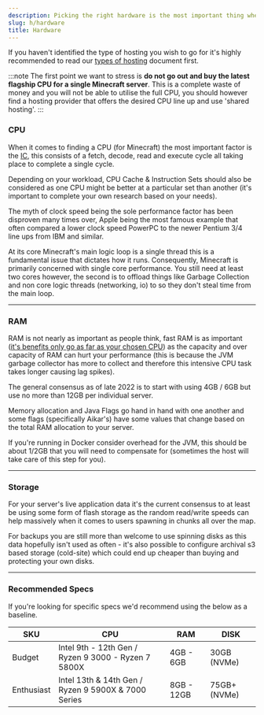 ```yaml
---
description: Picking the right hardware is the most important thing when it comes to hosting as it will determine how far you can push your ideas before you have to throttle back or risk destroying the user experience.
slug: h/hardware
title: Hardware
---
```


If you haven't identified the type of hosting you wish to go for it's highly recommended to read our [types of hosting](types) document first.

:::note
The first point we want to stress is **do not go out and buy the latest flagship CPU for a single Minecraft server**. This is a complete waste of money and you will not be able to utilise the full CPU, you should however find a hosting provider that offers the desired CPU line up and use 'shared hosting'.
:::

### CPU

When it comes to finding a CPU (for Minecraft) the most important factor is the [IC](https://www.bbc.co.uk/bitesize/guides/z2342hv/revision/5), this consists of a fetch, decode, read and execute cycle all taking place to complete a single cycle.

Depending on your workload, CPU Cache & Instruction Sets should also be considered as one CPU might be better at a particular set than another (it's important to complete your own research based on your needs).

The myth of clock speed being the sole performance factor has been disproven many times over, Apple being the most famous example that often compared a lower clock speed PowerPC to the newer Pentium 3/4 line ups from IBM and similar.

At its core Minecraft's main logic loop is a single thread this is a fundamental issue that dictates how it runs. Consequently, Minecraft is primarily concerned with single core performance. You still need at least two cores however, the second is to offload things like Garbage Collection and non core logic threads (networking, io) to so they don't steal time from the main loop.

---

### RAM

RAM is not nearly as important as people think, fast RAM is as important ([it's benefits only go as far as your chosen CPU](https://premiumbuilds.com/features/ryzen-ram-speed-benchmark-analysis/)) as the capacity and over capacity of RAM can hurt your performance (this is because the JVM garbage collector has more to collect and therefore this intensive CPU task takes longer causing lag spikes).

The general consensus as of late 2022 is to start with using 4GB / 6GB but use no more than 12GB per individual server.

Memory allocation and Java Flags go hand in hand with one another and some flags (specifically Aikar's) have some values that change based on the total RAM allocation to your server.

If you're running in Docker consider overhead for the JVM, this should be about 1/2GB that you will need to compensate for (sometimes the host will take care of this step for you).

---

### Storage

For your server's live application data it's the current consensus to at least be using some form of flash storage as the random read/write speeds can help massively when it comes to users spawning in chunks all over the map.

For backups you are still more than welcome to use spinning disks as this data hopefully isn't used as often - it's also possible to configure archival s3 based storage (cold-site) which could end up cheaper than buying and protecting your own disks.

---

### Recommended Specs

If you're looking for specific specs we'd recommend using the below as a baseline.

| SKU        | CPU                                                 | RAM        | DISK                            |
| ---------- | --------------------------------------------------- | ---------- | ------------------------------- |
| Budget     | Intel 9th - 12th Gen / Ryzen 9 3000 - Ryzen 7 5800X | 4GB - 6GB  | 30GB (NVMe)  |
| Enthusiast | Intel 13th & 14th Gen / Ryzen 9 5900X & 7000 Series | 8GB - 12GB | 75GB+ (NVMe) |
